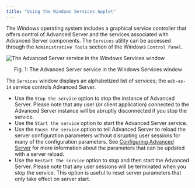 ```yaml
---
title: "Using the Windows Services Applet"
---
```


<div id="using_the_windows_services_applet" class="registered_link"></div>

The Windows operating system includes a graphical service controller that offers control of Advanced Server and the services associated with Advanced Server components. The `Services` utility can be accessed through the `Administrative Tools` section of the Windows `Control Panel`.

![The Advanced Server service in the Windows Services window](../images/advanced_server_services.png)

<div style="text-align: center"> Fig. 1: The Advanced Server service in the Windows Services window </div>

The `Services` window displays an alphabetized list of services; the `edb-as-14` service controls Advanced Server.

-   Use the `Stop the service` option to stop the instance of Advanced Server. Please note that any user (or client application) connected to the Advanced Server instance will be abruptly disconnected if you stop the service.
-   Use the `Start the service` option to start the Advanced Server service.
-   Use the `Pause the service` option to tell Advanced Server to reload the server configuration parameters without disrupting user sessions for many of the configuration parameters. See [Configuring Advanced Server](../06_configuring_advanced_server/#configuring_advanced_server) for more information about the parameters that can be updated with a server reload.
-   Use the `Restart the service` option to stop and then start the Advanced Server. Please note that any user sessions will be terminated when you stop the service. This option is useful to reset server parameters that only take effect on server start.
